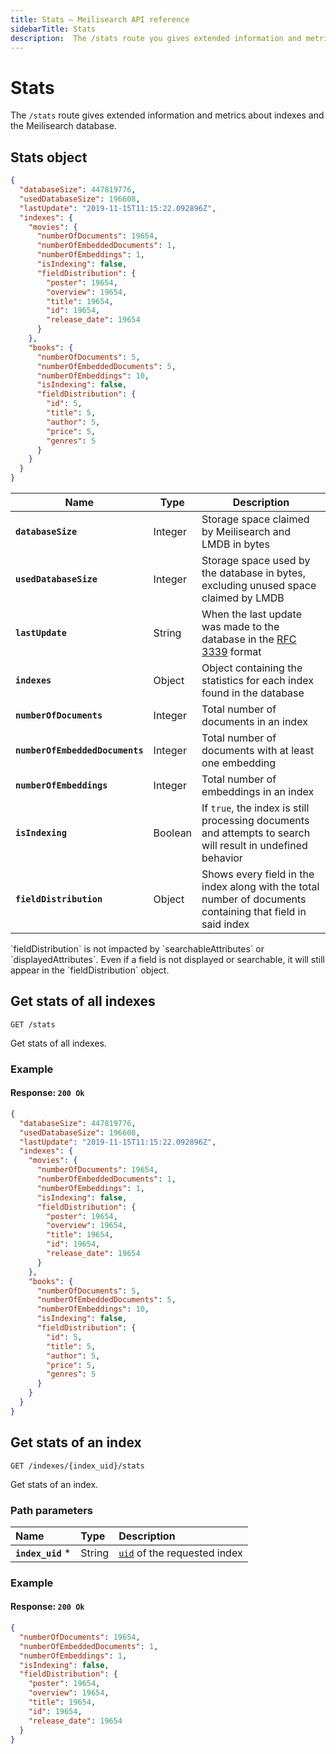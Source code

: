 ```yaml
---
title: Stats — Meilisearch API reference
sidebarTitle: Stats
description:  The /stats route you gives extended information and metrics about indexes and the Meilisearch database.
---
```


# Stats

The `/stats` route gives extended information and metrics about indexes and the Meilisearch database.

## Stats object

```json
{
  "databaseSize": 447819776,
  "usedDatabaseSize": 196608,
  "lastUpdate": "2019-11-15T11:15:22.092896Z",
  "indexes": {
    "movies": {
      "numberOfDocuments": 19654,
      "numberOfEmbeddedDocuments": 1,
      "numberOfEmbeddings": 1,
      "isIndexing": false,
      "fieldDistribution": {
        "poster": 19654,
        "overview": 19654,
        "title": 19654,
        "id": 19654,
        "release_date": 19654
      }
    },
    "books": {
      "numberOfDocuments": 5,
      "numberOfEmbeddedDocuments": 5,
      "numberOfEmbeddings": 10,
      "isIndexing": false,
      "fieldDistribution": {
        "id": 5,
        "title": 5,
        "author": 5,
        "price": 5, 
        "genres": 5
      }
    }
  }
}
```

| Name                            | Type    | Description                                                                                                  |
| ------------------------------- | ------- | ------------------------------------------------------------------------------------------------------------ |
| **`databaseSize`**              | Integer | Storage space claimed by Meilisearch and LMDB in bytes                                                       |
| **`usedDatabaseSize`**          | Integer | Storage space used by the database in bytes, excluding unused space claimed by LMDB                          |
| **`lastUpdate`**                | String  | When the last update was made to the database in the [RFC 3339](https://www.ietf.org/rfc/rfc3339.txt) format |
| **`indexes`**                   | Object  | Object containing the statistics for each index found in the database                                        |
| **`numberOfDocuments`**         | Integer | Total number of documents in an index                                                                        |
| **`numberOfEmbeddedDocuments`** | Integer | Total number of documents with at least one embedding                                                        |
| **`numberOfEmbeddings`**        | Integer | Total number of embeddings in an index                                                                       |
| **`isIndexing`**                | Boolean | If `true`, the index is still processing documents and attempts to search will result in undefined behavior  |
| **`fieldDistribution`**         | Object  | Shows every field in the index along with the total number of documents containing that field in said index  |

<Note>
`fieldDistribution` is not impacted by `searchableAttributes` or `displayedAttributes`. Even if a field is not displayed or searchable, it will still appear in the `fieldDistribution` object.  
</Note>

## Get stats of all indexes

```http
GET /stats
```

Get stats of all indexes.

### Example

<CodeSamples id="get_indexes_stats_1" />

#### Response: `200 Ok`

```json
{
  "databaseSize": 447819776,
  "usedDatabaseSize": 196608,
  "lastUpdate": "2019-11-15T11:15:22.092896Z",
  "indexes": {
    "movies": {
      "numberOfDocuments": 19654,
      "numberOfEmbeddedDocuments": 1,
      "numberOfEmbeddings": 1,
      "isIndexing": false,
      "fieldDistribution": {
        "poster": 19654,
        "overview": 19654,
        "title": 19654,
        "id": 19654,
        "release_date": 19654
      }
    },
    "books": {
      "numberOfDocuments": 5,
      "numberOfEmbeddedDocuments": 5,
      "numberOfEmbeddings": 10,
      "isIndexing": false,
      "fieldDistribution": {
        "id": 5,
        "title": 5,
        "author": 5,
        "price": 5, 
        "genres": 5
      }
    }
  }
}
```

## Get stats of an index

```http
GET /indexes/{index_uid}/stats
```

Get stats of an index.

### Path parameters

| Name              | Type   | Description                                                               |
| :---------------- | :----- | :------------------------------------------------------------------------ |
| **`index_uid`** * | String | [`uid`](/learn/getting_started/indexes#index-uid) of the requested index |

### Example

<CodeSamples id="get_index_stats_1" />

#### Response: `200 Ok`

```json
{
  "numberOfDocuments": 19654,
  "numberOfEmbeddedDocuments": 1,
  "numberOfEmbeddings": 1,
  "isIndexing": false,
  "fieldDistribution": {
    "poster": 19654,
    "overview": 19654,
    "title": 19654,
    "id": 19654,
    "release_date": 19654
  }
}
```
